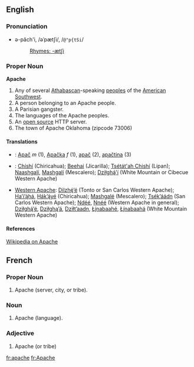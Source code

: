 ==English==
===Pronunciation===
*ə-păch'i, /əˈpætʃi/, /<tt>@"p{tSi</tt>/
*:[[Rhymes:English:-ætʃi|Rhymes: -ætʃi]]

===Proper Noun===
'''Apache'''

# Any of several [[Athabascan]]-speaking [[people]]s of the [[American]] [[Southwest]].
# A person belonging to an Apache people.
# A Parisian gangster.
# The languages of the Apache peoples.
# An [[open source]] HTTP server.
# The town of Apache Oklahoma (zipcode 73006)

====Translations====
*{{sk}}: [[Apač#Slovak|Apač]] ''m'' (1), [[Apačka]] ''f'' (1), [[apač]] (2), [[apačtina]] (3)
*{{nv}}: [[Chíshí]] (Chiricahua); [[Beehai]] (Jicarilla); [[Tsétát'ah Chishí]] (Lipan); [[Naashgalí]], [[Mashgalí]] (Mescalero); [[Dziłghą́'í]] (White Mountain or Cibecue Western Apache)
*[[Western Apache]]: [[Dilzhę́’é]] (Tonto or San Carlos Western Apache); [[Ha’i’ą́há]], [[Hák’ą́yé]] (Chiricahua); [[Mashgalé]] (Mescalero); [[Tsék’áádn]] (San Carlos Western Apache); [[Ndéé]], [[Nnéé]] (Western Apache in general); [[Dziłghą́’é]], [[Dziłghą’á]], [[Dziłt’aadn]], [[Łį́nabaahé]], [[Łį́nabaahá]] (White Mountain Western Apache)

====References====
[[w:Apache|Wikipedia on Apache]]

== French ==

===Proper Noun===

# Apache (server, city, or tribe).

===Noun===

# Apache (language).

===Adjective===

# Apache (or tribe)

[[fr:apache]]
[[fr:Apache]]